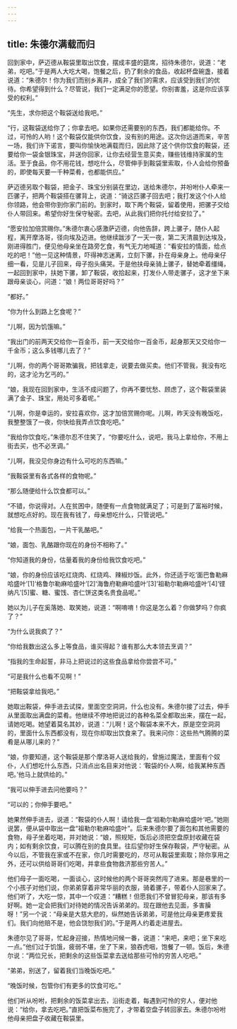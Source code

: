 ```yaml
---
---
---
```

title: 朱德尔满载而归
---




回到家中，萨迈德从鞍袋里取出饮食，摆成丰盛的筵席，招待朱德尔，说道：“老弟，吃吧。”于是两人大吃大喝，饱餐之后，扔了剩余的食品，收起杯盘碗盏，接着说道：“朱德尔！你为我们而别乡离井，成全了我们的需求，应该受到我们的优待。你希望得到什么？尽管说，我们一定满足你的愿望。你别害羞，这是你应该享受的权利。”

“先生，求你把这个鞍袋送给我吧。”

“行，这鞍袋送给你了；你拿去吧。如果你还需要别的东西，我们都能给你。不过，可怜的人哟！这个鞍袋仅能供你饮食，没有别的用途。这次你远道而来，辛苦一场，我们许下诺言，要叫你愉快地满载而归，因此除了这个供你饮食的鞍袋，还要给你一袋金银珠宝，并送你回家，让你去经营生意买卖，赚些钱维持家属的生活。至于食品，你不用花钱，想吃什么，尽管伸手到鞍袋里索取，仆人会给你预备的，即使每天要一千种菜肴，也都能供应。”

萨迈德另取个鞍袋，把金子、珠宝分别装在里边，送给朱德尔，并吩咐仆人牵来一匹骡子，把两个鞍袋搭在骡背上，说道：“骑这匹骡子回去吧；我打发这个仆人给你领路，他会带你到你家门前的。到家时，取下两个鞍袋，留着使用，把骡子交给仆人带回来。希望你好生保守秘密。去吧，从此我们把你托付给安拉了。”

“愿安拉加倍赏赐你。”朱德尔衷心感激萨迈德，向他告辞，跨上骡子，随仆人起程，离开摩洛哥，径向埃及迈进。他继续跋涉了一天一夜，第二天清晨到达埃及，刚进得胜门，便见他母亲坐在路旁乞食，有气无力地喊道：“看安拉的情面，给点吃的吧！”他一见这种情景，吓得神志迷离，立刻下骡，扑在母亲身上。他母亲仔细一看，见是儿子回来，母子抱头痛哭。于是他扶母亲骑上骡子，替她牵着缰绳，一起回到家中，扶她下骡，卸了鞍袋，收拾起来，打发仆人带走骡子，这才坐下来跟母亲谈心，问道：“娘！两位哥哥好吗？”

“都好。”

“你为什么到路上乞食呢？”

“儿啊，因为饥饿嘛。”

“我出门的前两天交给你一百金币，前一天交给你一百金币，起身那天又交给你一千金币；这么多钱哪儿去了？”

“儿啊，你的两个哥哥欺骗我，把钱拿走，说要去做买卖。他们不管我，我没有吃的，这才沦为乞丐的。”

“娘，我现在回到家中，生活不成问题了，你再不要忧愁、顾虑了，这个鞍袋里装满了金子、珠宝，用处可多着呢。”

“儿啊，你是幸运的，安拉喜欢你，这才加倍赏赐你呢。儿啊，昨天没有晚饭吃，我整整饿了一夜，你快给我弄点饮食吃吧。”

“我给你饮食吃，”朱德尔忍不住笑了，“你要吃什么，说吧，我马上拿给你，不用上街去买，也不必烹调。”

“儿啊，我没见你身边有什么可吃的东西嘛。”

“我鞍袋里有各式各样的食物呢。”

“那么随便给什么饮食都可以。”

“不错，你说得对。人在贫困中，随便有一点食物就满足了；可是到了富裕时候，就想吃点好的。现在我有钱了，母亲想吃什么，只管说吧。”

“给我一个热面包，一片干乳酪吧。”

“娘，面包、乳酪跟你现在的身份不相称了。”

“你知道我的身份，估量着我的身份给我饮食吃吧。”

“娘，你的身份应该吃红烧肉、红烧鸡、辣椒炒饭。此外，你还适于吃‘面巴鲁勒麻哈盛叶’[1]‘格鲁尔勒麻哈盛叶’[2]‘海鲁府勒麻哈盛叶’[3]‘祖勒尔勒麻哈盛叶’[4]‘铿纳凡’[5]蜜、糖、蜜饯、杏仁饼这类名贵食品呢。”

她以为儿子在奚落她、取笑她，说道：“啊唷唷！你这是怎么着？你做梦吗？你疯了？”

“为什么说我疯了？”

“你给我数出这么多上等食品，谁买得起？谁有那么大本领去烹调？”

“指我的生命起誓，非马上把说过的这些食品拿给你尝尝不可。”

“可是我什么也看不见啊！”

“把鞍袋拿给我吧。”

她取出鞍袋，伸手进去试探，里面空空洞洞，什么也没有。朱德尔接了过去，伸手从里面取出满盘的菜肴。他继续不停地把说过的各种名菜全都取出来，摆在一起，请她吃喝。她望着莫名其妙，说道：“儿啊！这个鞍袋本来不大，原是空空洞洞的，里面什么东西都没有，现在你却取出饮食来了。我来问你：这些热气腾腾的菜肴是从哪儿来的？”

“娘，你要知道，这个鞍袋是那个摩洛哥人送给我的，曾施过魔法，里面有个奴仆，人们想吃什么东西，只消点出名目来对他说：‘鞍袋的仆人啊，给我某种东西吧。’他马上就供给的。”

“我可以伸手进去问他要吗？”

“可以的；你伸手要吧。”

她果然伸手进去，说道：“鞍袋的仆人啊！请给我一盘‘祖勒尔勒麻哈盛叶’吧。”她刚说罢，便从袋中取出一盘“祖勒尔勒麻哈盛叶”。后来朱德尔要了面包和其他需要的食物，母子坐着吃喝，并对她说：“娘，照规矩，饭后必须把空盘原封收藏在袋内；如有剩余饮食，可以腾在别的食具里。往后望你好生保存鞍袋，严守秘密。从今以后，不管我在家或不在家，你几时需要吃的，尽可从鞍袋里索取；除你享用之外，还可以供给哥哥们吃喝，并拿些食物救济那些穷苦人。”

他们母子一面吃喝，一面谈心，这时候他的两个哥哥突然闯了进来。那是巷里的一个小孩子对他们说，你弟弟穿着非常华丽的衣服，骑着骡子，带着仆人回家来了。他们听了，大吃一惊，其中一个叹道：“糟糕！但愿我们不曾冒犯母亲，那该有多好啊。她一定会把我们对待她的情况告诉弟弟的。现在跟他去见面，多害臊呀！”另一个说：“母亲是大慈大悲的，纵然她告诉弟弟，可是他比母亲更疼爱我们。我们向他赔不是，他会饶恕我们的。”于是两人约着走进屋去。

朱德尔见了哥哥，忙起身迎接，热情地问候一番，说道：“来吧，来吧；坐下来吃一点。”他们过于饥饿，疲弱不堪，坐了下来，狼吞虎咽，饱餐了一顿。饭后，朱德尔说：“两位兄长，把剩余的这些饭菜拿去送给那些可怜的穷苦人吃吧。”

“弟弟，别送了，留着我们当晚饭吃吧。”

“晚饭时候，包管你们有更多的饮食可吃。”

他们听从吩咐，把剩余的饭菜拿出去，沿街走着，每遇到可怜的穷人，便对他说：“给你，拿去吃吧。”直把饭菜布施完了，才带着空盘子转回家去。朱德尔吩咐他母亲把盘子收藏在鞍袋里。